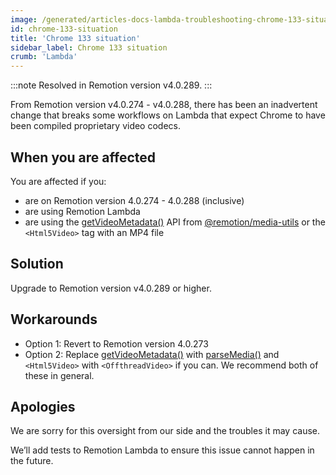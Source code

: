 ```yaml
---
image: /generated/articles-docs-lambda-troubleshooting-chrome-133-situation.png
id: chrome-133-situation
title: 'Chrome 133 situation'
sidebar_label: Chrome 133 situation
crumb: 'Lambda'
---
```


:::note
Resolved in Remotion version v4.0.289.
:::

From Remotion version v4.0.274 - v4.0.288, there has been an inadvertent change that breaks some workflows on Lambda that expect Chrome to have been compiled proprietary video codecs.

## When you are affected

You are affected if you:

- are on Remotion version 4.0.274 - 4.0.288 (inclusive)
- are using Remotion Lambda
- are using the [getVideoMetadata()](/docs/get-video-metadata) API from [@remotion/media-utils](/docs/media-utils) or the `<Html5Video>` tag with an MP4 file

## Solution

Upgrade to Remotion version v4.0.289 or higher.

## Workarounds

- Option 1: Revert to Remotion version 4.0.273
- Option 2: Replace [getVideoMetadata()](/docs/renderer/get-video-metadata) with [parseMedia()](/docs/media-parser/parse-media) and `<Html5Video>` with `<OffthreadVideo>` if you can. We recommend both of these in general.

## Apologies

We are sorry for this oversight from our side and the troubles it may cause.

We’ll add tests to Remotion Lambda to ensure this issue cannot happen in the future.
